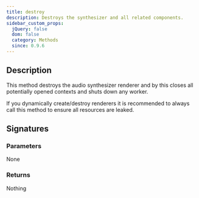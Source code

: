 ```yaml
---
title: destroy
description: Destroys the synthesizer and all related components.
sidebar_custom_props:
  jQuery: false
  dom: false
  category: Methods
  since: 0.9.6
---
```


<SinceBadge since="0.9.6" />



## Description
This method destroys the audio synthesizer renderer and by this closes all potentially opened
contexts and shuts down any worker. 

If you dynamically create/destroy renderers it is recommended to always call this method
to ensure all resources are leaked. 

## Signatures

<TypeTable>
    <TypeRow type="js" name="function destroy()" />
    <TypeRow type="net" name="void Destroy()" />
</TypeTable>

### Parameters
None

### Returns
Nothing